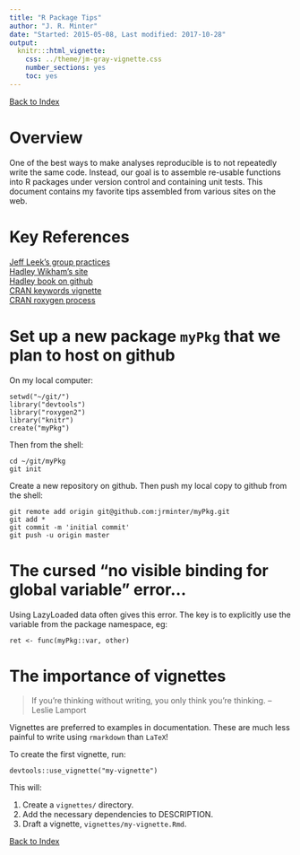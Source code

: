 ```yaml
---
title: "R Package Tips"
author: "J. R. Minter"
date: "Started: 2015-05-08, Last modified: 2017-10-28"
output:
  knitr:::html_vignette:
    css: ../theme/jm-gray-vignette.css
    number_sections: yes
    toc: yes
---
```


[Back to Index](../README.html)

# Overview

One of the best ways to make analyses reproducible is to not 
repeatedly write the same code. Instead, our goal is to assemble
re-usable functions into R packages under version control and
containing unit tests. This document contains my favorite tips
assembled from various sites on the web.

# Key References

[Jeff Leek's group practices](https://github.com/jtleek/rpackages)     
[Hadley Wikham's site](http://r-pkgs.had.co.nz/)     
[Hadley book on github](https://github.com/hadley/r-pkgs/)     
[CRAN keywords vignette](http://cran.r-project.org/web/packages/roxygen2/vignettes/rdkeywords.html)    
[CRAN roxygen process](http://cran.r-project.org/web/packages/roxygen2/vignettes/rd.html)    



# Set up a new package `myPkg` that we plan to host on github

On my local computer:

```
setwd("~/git/")
library("devtools")
library("roxygen2")
library("knitr")
create("myPkg")
```

Then from the shell:

```
cd ~/git/myPkg
git init
```

Create a new repository on github. Then push my local copy to
github from the shell:

```
git remote add origin git@github.com:jrminter/myPkg.git
git add *
git commit -m 'initial commit'
git push -u origin master
```

# The cursed "no visible binding for global variable" error...

Using LazyLoaded data often gives this error. The key is to explicitly use the variable from the package namespace, eg:

```
ret <- func(myPkg::var, other)
```

# The importance of vignettes

> If you’re thinking without writing, you only think you’re thinking. -- Leslie Lamport

Vignettes are preferred to examples in documentation. These are much less painful to write using `rmarkdown` than `LaTeX`!

To create the first vignette, run:

```
devtools::use_vignette("my-vignette")
```

This will:

1. Create a `vignettes/` directory.
2. Add the necessary dependencies to DESCRIPTION.
3. Draft a vignette, `vignettes/my-vignette.Rmd`.



[Back to Index](../README.html)
